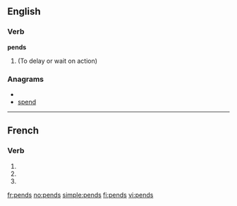 ==English==

===Verb===
'''pends'''

# {{third-person singular of|pend}} (To delay or wait on action)

===Anagrams===
* {{alphagram|denps}}
* [[spend#English|spend]]

----

==French==

===Verb===
{{fr-verb-form}}

# {{form of|[[first-person|First-person]] [[singular]] [[present indicative]]|pendre|lang=French}}
# {{form of|[[second-person|First-person]] [[singular]] [[present indicative]]|pendre|lang=French}}
# {{form of|Second-person singular [[imperative]]|pendre|lang=French}}

[[fr:pends]]
[[no:pends]]
[[simple:pends]]
[[fi:pends]]
[[vi:pends]]